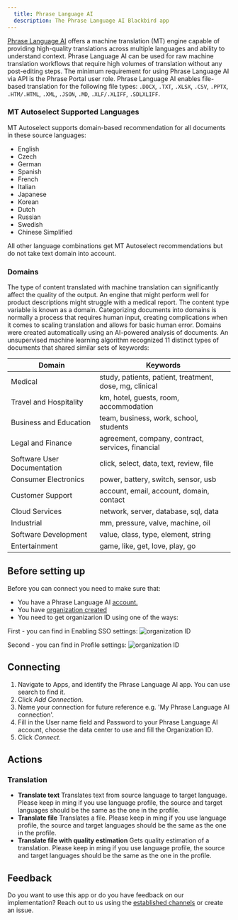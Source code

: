 ```yaml
---
  title: Phrase Language AI
  description: The Phrase Language AI Blackbird app
---
```


<LinkCard title="View on Github" target="_blank" href="https://github.com/bb-io/PhraseLanguageAI" icon="github" />

[Phrase Language AI](https://support.phrase.com/hc/en-us/articles/5709660879516-Phrase-Language-AI-TMS) offers a machine translation (MT) engine capable of providing high-quality translations across multiple languages and ability to understand context.
Phrase Language AI can be used for raw machine translation workflows that require high volumes of translation without any post-editing steps.
The minimum requirement for using Phrase Language AI via API is the Phrase Portal user role.
Phrase Language AI enables file-based translation for the following file types: `.DOCX`, `.TXT`, `.XLSX`, `.CSV`, `.PPTX`, `.HTM/.HTML`, `.XML`, `.JSON`, `.MD`, `.XLF/.XLIFF`, `.SDLXLIFF`.

### MT Autoselect Supported Languages

MT Autoselect supports domain-based recommendation for all documents in these source languages:
- English
- Czech
- German
- Spanish
- French
- Italian
- Japanese
- Korean
- Dutch
- Russian
- Swedish
- Chinese Simplified

All other language combinations get MT Autoselect recommendations but do not take text domain into account.

### Domains 

The type of content translated with machine translation can significantly affect the quality of the output. An engine that might perform well for product descriptions might struggle with a medical report. The content type variable is known as a domain.
Categorizing documents into domains is normally a process that requires human input, creating complications when it comes to scaling translation and allows for basic human error.
Domains were created automatically using an AI-powered analysis of documents. An unsupervised machine learning algorithm recognized 11 distinct types of documents that shared similar sets of keywords:

| Domain                         | Keywords                                                |
|--------------------------------|---------------------------------------------------------|
| Medical                        | study, patients, patient, treatment, dose, mg, clinical |
| Travel and Hospitality         | km, hotel, guests, room, accommodation                  |
| Business and Education         | team, business, work, school, students                  |
| Legal and Finance              | agreement, company, contract, services, financial       |
| Software User Documentation    | click, select, data, text, review, file                 |
| Consumer Electronics           | power, battery, switch, sensor, usb                     |
| Customer Support               | account, email, account, domain, contact                |
| Cloud Services                 | network, server, database, sql, data                    |
| Industrial                     | mm, pressure, valve, machine, oil                       |
| Software Development           | value, class, type, element, string                     |
| Entertainment                  | game, like, get, love, play, go                         |



## Before setting up

Before you can connect you need to make sure that:

- You have a Phrase Language AI [account.](https://phrase.com/)
- You have [organization created](https://support.phrase.com/hc/en-us/articles/6091807042076-Phrase-Platform-Organizations)
- You need to get organizarion ID using one of the ways:

First - you can find in Enabling SSO settings:
![organization ID](https://raw.githubusercontent.com/bb-io/PhraseLanguageAI/main/Images/README/Option1.png) 

Second - you can find in Profile settings:
![organization ID](https://raw.githubusercontent.com/bb-io/PhraseLanguageAI/main/Images/README/Option2.png) 

## Connecting

1. Navigate to Apps, and identify the Phrase Language AI app. You can use search to find it.
2. Click _Add Connection_.
3. Name your connection for future reference e.g. 'My Phrase Language AI connection'.
4. Fill in the User name field and Password to your Phrase Language AI account, choose the data center to use and fill the Organization ID.
5. Click _Connect_.

## Actions

### Translation 

- **Translate text** Translates text from source language to target language. Please keep in ming if you use language profile, the source and target languages should be the same as the one in the profile.
- **Translate file** Translates a file. Please keep in ming if you use language profile, the source and target languages should be the same as the one in the profile.
- **Translate file with quality estimation** Gets quality estimation of a translation. Please keep in ming if you use language profile, the source and target languages should be the same as the one in the profile.

## Feedback

Do you want to use this app or do you have feedback on our implementation? Reach out to us using the [established channels](https://www.blackbird.io/) or create an issue.

